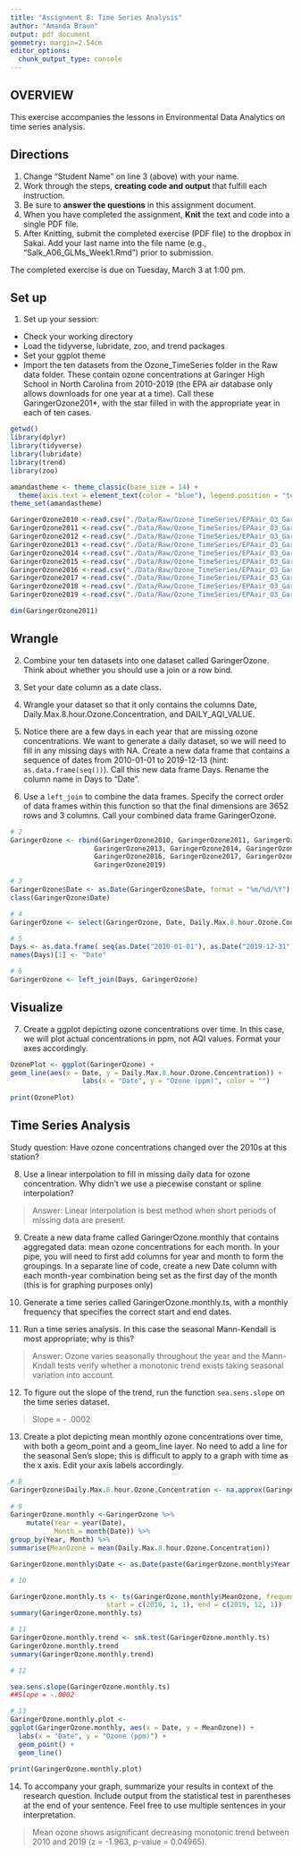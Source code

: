 ```yaml
---
title: "Assignment 8: Time Series Analysis"
author: "Amanda Braun"
output: pdf_document
geometry: margin=2.54cm
editor_options: 
  chunk_output_type: console
---
```


## OVERVIEW

This exercise accompanies the lessons in Environmental Data Analytics on time series analysis. 

## Directions
1. Change "Student Name" on line 3 (above) with your name.
3. Work through the steps, **creating code and output** that fulfill each instruction.
4. Be sure to **answer the questions** in this assignment document.
6. When you have completed the assignment, **Knit** the text and code into a single PDF file.
8. After Knitting, submit the completed exercise (PDF file) to the dropbox in Sakai. Add your last name into the file name (e.g., "Salk_A06_GLMs_Week1.Rmd") prior to submission.

The completed exercise is due on Tuesday, March 3 at 1:00 pm.

## Set up 
1. Set up your session:

* Check your working directory
* Load the tidyverse, lubridate, zoo, and trend packages
* Set your ggplot theme
* Import the ten datasets from the Ozone_TimeSeries folder in the Raw data folder. These contain ozone concentrations at Garinger High School in North Carolina from 2010-2019 (the EPA air database only allows downloads for one year at a time). Call these GaringerOzone201*, with the star filled in with the appropriate year in each of ten cases.

```r

getwd()
library(dplyr)
library(tidyverse)
library(lubridate)
library(trend)
library(zoo)

amandastheme <- theme_classic(base_size = 14) + 
  theme(axis.text = element_text(color = "blue"), legend.position = "top")
theme_set(amandastheme)

GaringerOzone2010 <-read.csv("./Data/Raw/Ozone_TimeSeries/EPAair_O3_GaringerNC2010_raw.csv")
GaringerOzone2011 <-read.csv("./Data/Raw/Ozone_TimeSeries/EPAair_O3_GaringerNC2011_raw.csv")
GaringerOzone2012 <-read.csv("./Data/Raw/Ozone_TimeSeries/EPAair_O3_GaringerNC2012_raw.csv")
GaringerOzone2013 <-read.csv("./Data/Raw/Ozone_TimeSeries/EPAair_O3_GaringerNC2013_raw.csv")
GaringerOzone2014 <-read.csv("./Data/Raw/Ozone_TimeSeries/EPAair_O3_GaringerNC2014_raw.csv")
GaringerOzone2015 <-read.csv("./Data/Raw/Ozone_TimeSeries/EPAair_O3_GaringerNC2015_raw.csv")
GaringerOzone2016 <-read.csv("./Data/Raw/Ozone_TimeSeries/EPAair_O3_GaringerNC2016_raw.csv")
GaringerOzone2017 <-read.csv("./Data/Raw/Ozone_TimeSeries/EPAair_O3_GaringerNC2017_raw.csv")
GaringerOzone2018 <-read.csv("./Data/Raw/Ozone_TimeSeries/EPAair_O3_GaringerNC2018_raw.csv")
GaringerOzone2019 <-read.csv("./Data/Raw/Ozone_TimeSeries/EPAair_O3_GaringerNC2019_raw.csv")

dim(GaringerOzone2011)

```

## Wrangle

2. Combine your ten datasets into one dataset called GaringerOzone. Think about whether you should use a join or a row bind. 

3. Set your date column as a date class.

4. Wrangle your dataset so that it only contains the columns Date, Daily.Max.8.hour.Ozone.Concentration, and DAILY_AQI_VALUE. 

5. Notice there are a few days in each year that are missing ozone concentrations. We want to generate a daily dataset, so we will need to fill in any missing days with NA. Create a new data frame that contains a sequence of dates from 2010-01-01 to 2019-12-13 (hint: `as.data.frame(seq())`). Call this new data frame Days. Rename the column name in Days to "Date".

6. Use a `left_join` to combine the data frames. Specify the correct order of data frames within this function so that the final dimensions are 3652 rows and 3 columns. Call your combined data frame GaringerOzone. 

```r
# 2 
GaringerOzone <- rbind(GaringerOzone2010, GaringerOzone2011, GaringerOzone2012, 
                     GaringerOzone2013, GaringerOzone2014, GaringerOzone2015,
                     GaringerOzone2016, GaringerOzone2017, GaringerOzone2018, 
                     GaringerOzone2019)

# 3
GaringerOzone$Date <- as.Date(GaringerOzone$Date, format = "%m/%d/%Y") 
class(GaringerOzone$Date)

# 4
GaringerOzone <- select(GaringerOzone, Date, Daily.Max.8.hour.Ozone.Concentration, DAILY_AQI_VALUE)

# 5
Days <- as.data.frame( seq(as.Date("2010-01-01"), as.Date("2019-12-31"), by = "1 day"))
names(Days)[1] <- "Date"

# 6
GaringerOzone <- left_join(Days, GaringerOzone)

```

## Visualize

7. Create a ggplot depicting ozone concentrations over time. In this case, we will plot actual concentrations in ppm, not AQI values. Format your axes accordingly.

```r

OzonePlot <- ggplot(GaringerOzone) +  
geom_line(aes(x = Date, y = Daily.Max.8.hour.Ozone.Concentration)) + 
                  labs(x = "Date", y = "Ozone (ppm)", color = "") 
            
print(OzonePlot)


```

## Time Series Analysis

Study question: Have ozone concentrations changed over the 2010s at this station? 

8. Use a linear interpolation to fill in missing daily data for ozone concentration. Why didn't we use a piecewise constant or spline interpolation?

> Answer: Linear interpolation is best method when short periods of missing data are present.  

9. Create a new data frame called GaringerOzone.monthly that contains aggregated data: mean ozone concentrations for each month. In your pipe, you will need to first add columns for year and month to form the groupings. In a separate line of code, create a new Date column with each month-year combination being set as the first day of the month (this is for graphing purposes only)

10. Generate a time series called GaringerOzone.monthly.ts, with a monthly frequency that specifies the correct start and end dates. 

11. Run a time series analysis. In this case the seasonal Mann-Kendall is most appropriate; why is this?

> Answer: Ozone varies seasonally throughout the year and the Mann-Kndall tests verify whether a monotonic trend exists taking seasonal variation into account. 

12. To figure out the slope of the trend, run the function `sea.sens.slope` on the time series dataset. 

> Slope = - .0002

13. Create a plot depicting mean monthly ozone concentrations over time, with both a geom_point and a geom_line layer. No need to add a line for the seasonal Sen's slope; this is difficult to apply to a graph with time as the x axis. Edit your axis labels accordingly.

```r
# 8
GaringerOzone$Daily.Max.8.hour.Ozone.Concentration <- na.approx(GaringerOzone$Daily.Max.8.hour.Ozone.Concentration)
                                      
# 9
GaringerOzone.monthly <-GaringerOzone %>%
    mutate(Year = year(Date), 
           Month = month(Date)) %>%
group_by(Year, Month) %>%
summarise(MeanOzone = mean(Daily.Max.8.hour.Ozone.Concentration))

GaringerOzone.monthly$Date <- as.Date(paste(GaringerOzone.monthly$Year, GaringerOzone.monthly$Month, 1, sep = "-"), format ="%Y-%m-%d")

# 10

GaringerOzone.monthly.ts <- ts(GaringerOzone.monthly$MeanOzone, frequency = 12, 
                        start = c(2010, 1, 1), end = c(2019, 12, 1))
summary(GaringerOzone.monthly.ts)

# 11 
GaringerOzone.monthly.trend <- smk.test(GaringerOzone.monthly.ts)
GaringerOzone.monthly.trend
summary(GaringerOzone.monthly.trend)

# 12

sea.sens.slope(GaringerOzone.monthly.ts)
##Slope = -.0002

# 13
GaringerOzone.monthly.plot <-
ggplot(GaringerOzone.monthly, aes(x = Date, y = MeanOzone)) +
  labs(x = "Date", y = "Ozone (ppm)") +
  geom_point() +
  geom_line()
  
print(GaringerOzone.monthly.plot)

```

14. To accompany your graph, summarize your results in context of the research question. Include output from the statistical test in parentheses at the end of your sentence. Feel free to use multiple sentences in your interpretation.

> Mean ozone shows asignificant decreasing monotonic trend between 2010 and 2019 (z = -1.963, p-value = 0.04965). 






